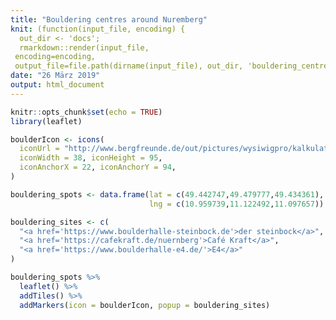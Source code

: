 ```yaml
---
title: "Bouldering centres around Nuremberg"
knit: (function(input_file, encoding) {
  out_dir <- 'docs';
  rmarkdown::render(input_file,
 encoding=encoding,
 output_file=file.path(dirname(input_file), out_dir, 'bouldering_centres.html'))})
date: "26 März 2019"
output: html_document
---
```


```r
knitr::opts_chunk$set(echo = TRUE)
library(leaflet)
```


```r
boulderIcon <- icons(
  iconUrl = "http://www.bergfreunde.de/out/pictures/wysiwigpro/kalkulatoren/boulderer.svg",
  iconWidth = 38, iconHeight = 95,
  iconAnchorX = 22, iconAnchorY = 94,
)

bouldering_spots <- data.frame(lat = c(49.442747,49.479777,49.434361),
                               lng = c(10.959739,11.122492,11.097657))

bouldering_sites <- c(
  "<a href='https://www.boulderhalle-steinbock.de'>der steinbock</a>",
  "<a href='https://cafekraft.de/nuernberg'>Café Kraft</a>",
  "<a href='https://www.boulderhalle-e4.de/'>E4</a>"
)

bouldering_spots %>% 
  leaflet() %>%
  addTiles() %>%
  addMarkers(icon = boulderIcon, popup = bouldering_sites)
```
